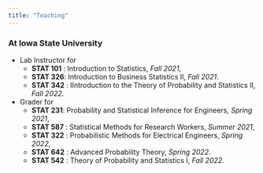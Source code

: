 ```yaml
---
title: "Teaching"
---
```


### At Iowa State University

-   Lab Instructor for
    -   **STAT 101** : Introduction to Statistics, *Fall 2021*,
    -   **STAT 326**: Introduction to Business Statistics II, *Fall 2021*.
    -   **STAT 342** : IIntroduction to the Theory of Probability and Statistics II, *Fall 2022*.
-   Grader for
    -   **STAT 231**: Probability and Statistical Inference for Engineers, *Spring 2021*,
    -   **STAT 587** : Statistical Methods for Research Workers, *Summer 2021*,
    -   **STAT 322** : Probabilistic Methods for Electrical Engineers, *Spring 2022*,
    -   **STAT 642** : Advanced Probability Theory, *Spring 2022*.
    -   **STAT 542** : Theory of Probability and Statistics I, *Fall 2022*.
